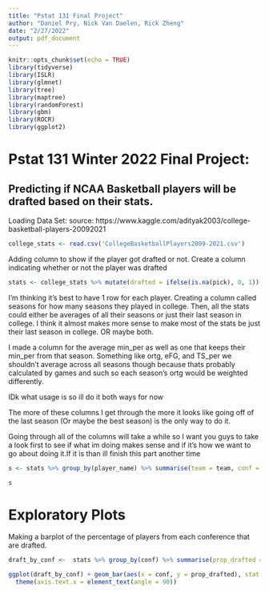 ```yaml
---
title: "Pstat 131 Final Project"
author: "Daniel Pry, Nick Van Daelen, Rick Zheng"
date: "2/27/2022"
output: pdf_document
---
```


```r
knitr::opts_chunk$set(echo = TRUE)
library(tidyverse)
library(ISLR)
library(glmnet)
library(tree)
library(maptree)
library(randomForest)
library(gbm)
library(ROCR)
library(ggplot2)
```

# Pstat 131 Winter 2022 Final Project:

## Predicting if NCAA Basketball players will be drafted based on their stats.

Loading Data Set:
source: https://www.kaggle.com/adityak2003/college-basketball-players-20092021
```r
college_stats <- read.csv('CollegeBasketballPlayers2009-2021.csv')
```

Adding column to show if the player got drafted or not.
Create a column indicating whether or not the player was drafted

```r
stats <- college_stats %>% mutate(drafted = ifelse(is.na(pick), 0, 1))
```



I'm thinking it's best to have 1 row for each player. Creating a column called seasons for how many seasons they played in college. Then, all the stats could either be averages of all their seasons or just their last season in college. I think it almost makes more sense to make most of the stats be just their last season in college. OR maybe both.

I made a column for the average min_per as well as one that keeps their min_per from that season. Something like ortg, eFG, and TS_per we shouldn't average across all seasons though because thats probably calculated by games and such so each season's ortg would be weighted differently.

IDk what usage is so ill do it both ways for now

The more of these columns I get through the more it looks like going off of the last season (Or maybe the best season) is the only way to do it. 

Going through all of the columns will take a while so I want you guys to take a look first to see if what im doing makes sense and if it's how we want to go about doing it.If it is than ill finish this part another time
```r
s <- stats %>% group_by(player_name) %>% summarise(team = team, conf = conf, seasons = length(player_name), Min_per_avg = mean(Min_per), Min_per_last = Min_per, Ortg_last = Ortg, usg_avg = mean(usg), usg_last = usg, eFG_last = eFG, TS_per_last = TS_per, ORB_per_last = ORB_per, DRB_per_last = DRB_per, TO_per_last = TO_per, AST_per_last = AST_per, FTM_avg = mean(FTM), FTM_last = FTM, FTA_avg = mean(FTA), FTA_last = FTA)

s

```

# Exploratory Plots
Making a barplot of the percentage of players from each conference that are drafted.

```r
draft_by_conf <-  stats %>% group_by(conf) %>% summarise(prop_drafted = mean(drafted))

ggplot(draft_by_conf) + geom_bar(aes(x = conf, y = prop_drafted), stat = "identity") +
  theme(axis.text.x = element_text(angle = 90))
```